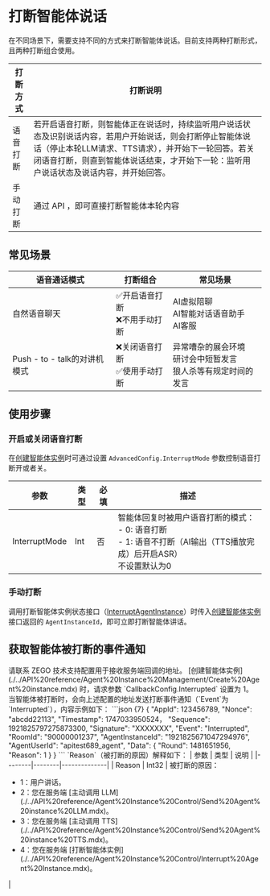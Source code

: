 # 打断智能体说话

在不同场景下，需要支持不同的方式来打断智能体说话。目前支持两种打断形式，且两种打断组合使用。

| 打断方式 | 打断说明                                                                                                                                                                                                                                       |
| -------- | ---------------------------------------------------------------------------------------------------------------------------------------------------------------------------------------------------------------------------------------------- |
| 语音打断 | 若开启语音打断，则智能体正在说话时，持续监听用户说话状态及识别说话内容，若用户开始说话，则会打断停止智能体说话（停止本轮LLM请求、TTS请求），并开始下一轮回答。若关闭语音打断，则直到智能体说话结束，才开始下一轮：监听用户说话状态及说话内容，并开始回答。 |
| 手动打断 | 通过 API ，即可直接打断智能体本轮内容                                                                                                                                                                                                                |

## 常见场景

| 语音通话模式                 | 打断组合                          | 常见场景                                                             |
| ---------------------------- | --------------------------------- | -------------------------------------------------------------------- |
| 自然语音聊天                 | ✅开启语音打断<br/>❌不用手动打断 | AI虚拟陪聊<br/>AI智能对话语音助手<br/>AI客服                         |
| Push - to - talk的对讲机模式 | ❌关闭语音打断<br/>✅使用手动打断 | 异常嘈杂的展会环境<br/>研讨会中短暂发言<br/>狼人杀等有规定时间的发言 |

## 使用步骤

### 开启或关闭语音打断


在[创建智能体实例](./../API%20reference/Agent%20Instance%20Management/Create%20Agent%20instance.mdx)时可通过设置 `AdvancedConfig.InterruptMode` 参数控制语音打断开或者关。

| 参数         | 类型 | 必填 | 描述                                                                 |
|----------------|------|------|----------------------------------------------------------------------|
| InterruptMode  | Int  | 否   | 智能体回复时被用户语音打断的模式：<br/>- 0: 语音打断<br/>- 1: 语音不打断（AI输出（TTS播放完成）后开启ASR）<br/>不设置默认为0 |

### 手动打断

调用打断智能体实例状态接口（[InterruptAgentInstance](./../API%20reference/Agent%20Instance%20Control/Interrupt%20Agent%20Instance.mdx)）时传入[创建智能体实例](./../API%20reference/Agent%20Instance%20Management/Create%20Agent%20instance.mdx)接口返回的 `AgentInstanceId`，即可立即打断智能体讲话。

## 获取智能体被打断的事件通知
<Steps>
<Step title="配置回调地址">
请联系 ZEGO 技术支持配置用于接收服务端回调的地址。
</Step>
<Step title="启用回调接收">
[创建智能体实例](./../API%20reference/Agent%20Instance%20Management/Create%20Agent%20instance.mdx) 时，请求参数 `CallbackConfig.Interrupted` 设置为 1。
</Step>
<Step title="接收回调">
当智能体被打断时，会向上述配置的地址发送打断事件通知（`Event`为`Interrupted`），内容示例如下：
```json {7}
{
    "AppId": 123456789,
    "Nonce": "abcdd22113",
    "Timestamp": 1747033950524，
    "Sequence": 1921825797275873300,
    "Signature": "XXXXXXX",
    "Event": "Interrupted",
    "RoomId": "90000001237",
    "AgentInstanceId": "1921825671047294976",
    "AgentUserId": "apitest689_agent",
    "Data": {
        "Round": 1481651956,
        "Reason": 1
    }
}
```
`Reason`（被打断的原因）解释如下：
| 参数   | 类型   | 说明         |
|--------|--------|--------------|
| Reason | Int32  | 被打断的原因：<ul><li>1：用户讲话。</li><li>2：您在服务端 [主动调用 LLM](./../API%20reference/Agent%20Instance%20Control/Send%20Agent%20instance%20LLM.mdx)。</li><li>3：您在服务端 [主动调用 TTS](./../API%20reference/Agent%20Instance%20Control/Send%20Agent%20instance%20TTS.mdx)。</li><li>4：您在服务端 [打断智能体实例](./../API%20reference/Agent%20Instance%20Control/Interrupt%20Agent%20Instance.mdx)。</li></ul> |
</Step>
</Steps>

